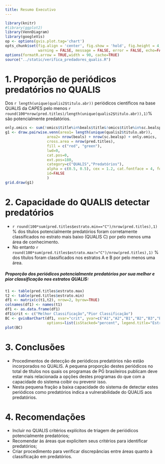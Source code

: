 ```yaml
---
title: Resumo Executivo
---
```


```r
library(knitr)
#library(ggplot2)
library(VennDiagram)
library(googleVis)
op <- options(gvis.plot.tag='chart')
opts_chunk$set(fig.align = 'center', fig.show = 'hold', fig.height = 4,
               warning = FALSE, message = FALSE, error = FALSE, echo=FALSE)
options(formatR.arrow = TRUE,width = 90, cache=TRUE)
source("../static/verifica_predadores_qualis.R")
```

# 1. Proporção de periódicos predatórios no QUALIS

Dos `r length(unique(qualis2$titulo.abr))` periódicos científicos na base QUALIS da CAPES 
pelo menos `r round(100*nrow(pred.titles)/length(unique(qualis2$titulo.abr)),1)`% 
são potencialmente predatórios.

```r
only.omics <- sum(!omics$title%in%beals$title&!omics$title%in%sc.bealsp$title)
g1 <- draw.pairwise.venn(area1= length(unique(qualis2$titulo.abr)),
                   area2= nrow(beals) + nrow(sc.bealsp) + only.omics,
                   cross.area = nrow(pred.titles),
                   fill = c("red", "green"),
                   lwd=0,
                   cat.pos=0,
                   ext.pos=180,
                   category=c("QUALIS","Predatórios"),
                   alpha = c(0.5, 0.5), cex = 1.2, cat.fontface = 4, fontfamily =3,
                   id=FALSE
                   )
grid.draw(g1)
```

# 2. Capacidade do QUALIS detectar predatórios

* `r round(100*sum(pred.titles$estrato.min=="C")/nrow(pred.titles),1)` % 
dos títulos potencialmente predatórios 
foram corretamente classificados no estrato mais baixo (QUALIS C) por pelo menos uma área de conhecimento.
* No entanto 
`r round(100*sum(pred.titles$estrato.max!="C")/nrow(pred.titles),1)` %  dos títulos
foram classificados nos estratos A e B por pelo menos uma área.

##### Proporção dos periódicos potencialmente predatórios por sua melhor e pior classificação nos estratos QUALIS:

```r
t1 <- table(pred.titles$estrato.max)
t2 <- table(pred.titles$estrato.min)
df1 <- matrix(c(t1,t2), nrow=2, byrow=TRUE)
colnames(df1) <- names(t1)
df1 <- as.data.frame(df1)
df1$crit <- c("Melhor Classificação","Pior Classificação")
BC <- gvisBarChart(df1, xvar="crit", yvar=c("A1","A2","B1","B2","B3","B4","B5","C"),
                   options=list(isStacked="percent", legend.title="Estrato QUALIS"))
plot(BC)
```


# 3. Conclusões

* Procedimentos de detecção de periódicos predatórios não estão
incorporados no QUALIS. A pequena proporção destes periódicos
no total de títulos nos quais os programas de PG brasileiros publicam
deve estar mais relacionada a opções destes programas do que com a
capacidade do sistema coibir ou prevenir isso. 
* Nesta pequena fração a baixa capacidade do sistema de detectar estes periódicos como
predatórios indica a vulnerabilidade do QUALIS aos predatórios.

# 4.  Recomendações

* Incluir no QUALIS  critérios explícitos de triagem de periódicos potencialmente predatórios; 
* Recomendar às áreas que explicitem seus critérios para identificar predatórios; 
* Criar procedimento para verificar discrepâncias entre áreas quanto à classificação em predatórios.
